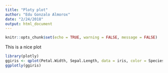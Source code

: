```yaml
---
title: "Ploty plot"
author: "Edu Gonzalo Almorox"
date: "2/24/2018"
output: html_document
---
```


```r
knitr::opts_chunk$set(echo = TRUE, warning = FALSE, message = FALSE)
```

This is a nice plot 
```r

library(plotly)
ggiris <- qplot(Petal.Width, Sepal.Length, data = iris, color = Species)
ggplotly(ggiris)
```

